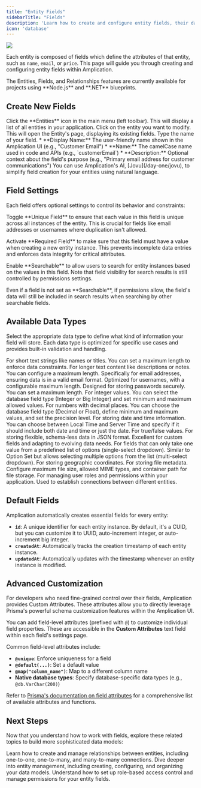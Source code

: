```yaml
---
title: "Entity Fields"
sidebarTitle: "Fields"
description: 'Learn how to create and configure entity fields, their data types, and advanced customization options in Amplication.'
icon: 'database'
---
```


<Frame>
    <img src="/images/day-one/fields.png" />
</Frame>

Each entity is composed of fields which define the attributes of that entity, such as `name`, `email`, or `price`. This page will guide you through creating and configuring entity fields within Amplication.

<Note>
The Entities, Fields, and Relationships features are currently available for projects using **Node.js** and **.NET** blueprints.
</Note>

## Create New Fields

<Steps>
<Step title="Navigate to the Entity Screen">
Click the **Entities** icon in the main menu (left toolbar). This will display a list of all entities in your application.
</Step>
<Step title="Select an Entity">
Click on the entity you want to modify. This will open the Entity's page, displaying its existing fields.
</Step>
<Step title="Add a New Field">
Type the name of your field.
</Step>
<Step title="Configure Field Details">
* **Display Name:** The user-friendly name shown in the Amplication UI (e.g., "Customer Email")
* **Name:** The camelCase name used in code and APIs (e.g., `customerEmail`)
* **Description:** Optional context about the field's purpose (e.g., "Primary email address for customer communications")
</Step>
</Steps>

<Tip>
You can use Amplication's AI, [Jovu](/day-one/jovu), to simplify field creation for your entities using natural language.
</Tip>

## Field Settings

Each field offers optional settings to control its behavior and constraints:

<AccordionGroup>
  <Accordion title="Unique Field" icon="fingerprint">
    <p>Toggle **Unique Field** to ensure that each value in this field is unique across all instances of the entity. This is crucial for fields like email addresses or usernames where duplication isn't allowed.</p>
  </Accordion>
  <Accordion title="Required Field" icon="asterisk">
    <p>Activate **Required Field** to make sure that this field must have a value when creating a new entity instance. This prevents incomplete data entries and enforces data integrity for critical attributes.</p>
  </Accordion>
  <Accordion title="Searchable" icon="magnifying-glass">
    <p>Enable **Searchable** to allow users to search for entity instances based on the values in this field. Note that field visibility for search results is still controlled by permissions settings.</p>
    <Info>Even if a field is not set as **Searchable**, if permissions allow, the field's data will still be included in search results when searching by other searchable fields.</Info>
  </Accordion>
</AccordionGroup>

## Available Data Types

Select the appropriate data type to define what kind of information your field will store. Each data type is optimized for specific use cases and provides built-in validation and handling.

<CardGroup cols={2}>
    <Card title="Single Line Text" icon="font">
        For short text strings like names or titles. You can set a maximum length to enforce data constraints.
    </Card>
    <Card title="Multi-Line Text" icon="align-left">
        For longer text content like descriptions or notes. You can configure a maximum length.
    </Card>
    <Card title="Email" icon="envelope">
        Specifically for email addresses, ensuring data is in a valid email format.
    </Card>
    <Card title="Username" icon="user">
        Optimized for usernames, with a configurable maximum length.
    </Card>
    <Card title="Password" icon="lock">
        Designed for storing passwords securely. You can set a maximum length.
    </Card>
    <Card title="Whole Number" icon="hashtag">
        For integer values. You can select the database field type (Integer or Big Integer) and set minimum and maximum allowed values.
    </Card>
    <Card title="Decimal Number" icon="calculator">
        For numbers with decimal places. You can choose the database field type (Decimal or Float), define minimum and maximum values, and set the precision level.
    </Card>
    <Card title="Date Time" icon="calendar">
        For storing date and time information. You can choose between Local Time and Server Time and specify if it should include both date and time or just the date.
    </Card>
    <Card title="Boolean" icon="toggle-on">
        For true/false values.
    </Card>
    <Card title="JSON" icon="brackets-curly">
        For storing flexible, schema-less data in JSON format. Excellent for custom fields and adapting to evolving data needs.
    </Card>
    <Card title="Option Set" icon="list">
        For fields that can only take one value from a predefined list of options (single-select dropdown).
    </Card>
    <Card title="Multi-Select Option Set" icon="list-check">
        Similar to Option Set but allows selecting multiple options from the list (multi-select dropdown).
    </Card>
    <Card title="Geographic Location" icon="location-dot">
        For storing geographic coordinates.
    </Card>
    <Card title="File" icon="file">
        For storing file metadata. Configure maximum file size, allowed MIME types, and container path for file storage.
    </Card>
    <Card title="Roles" icon="user-shield">
        For managing user roles and permissions within your application.
    </Card>
    <Card title="Relation to Entity" icon="link">
        Used to establish connections between different entities.
    </Card>
</CardGroup>

## Default Fields

Amplication automatically creates essential fields for every entity:

* **`id`**: A unique identifier for each entity instance. By default, it's a CUID, but you can customize it to UUID, auto-increment integer, or auto-increment big integer.
* **`createdAt`**: Automatically tracks the creation timestamp of each entity instance.
* **`updatedAt`**: Automatically updates with the timestamp whenever an entity instance is modified.

## Advanced Customization

For developers who need fine-grained control over their fields, Amplication provides Custom Attributes. These attributes allow you to directly leverage Prisma's powerful schema customization features within the Amplication UI.

You can add field-level attributes (prefixed with `@`) to customize individual field properties. These are accessible in the **Custom Attributes** text field within each field's settings page.

Common field-level attributes include:
* **`@unique`**: Enforce uniqueness for a field
* **`@default(...)`**: Set a default value
* **`@map("column_name")`**: Map to a different column name
* **Native database types**: Specify database-specific data types (e.g., `@db.VarChar(200)`)

<Note>
Refer to <a href="https://www.prisma.io/docs/reference/api-reference/prisma-schema-reference#attributes">Prisma's documentation on field attributes</a> for a comprehensive list of available attributes and functions.
</Note>

## Next Steps

Now that you understand how to work with fields, explore these related topics to build more sophisticated data models:

<CardGroup cols={2}>
    <Card title="Entity Relationships" icon="diagram-project" href="/day-one/relationships">
        Learn how to create and manage relationships between entities, including one-to-one, one-to-many, and many-to-many connections.
    </Card>
    <Card title="Entities" icon="database" href="/day-one/entities">
        Dive deeper into entity management, including creating, configuring, and organizing your data models.
    </Card>
    <Card title="Roles & Permissions" icon="shield-halved" href="/day-one/roles-permissions">
        Understand how to set up role-based access control and manage permissions for your entity fields.
    </Card>
</CardGroup>